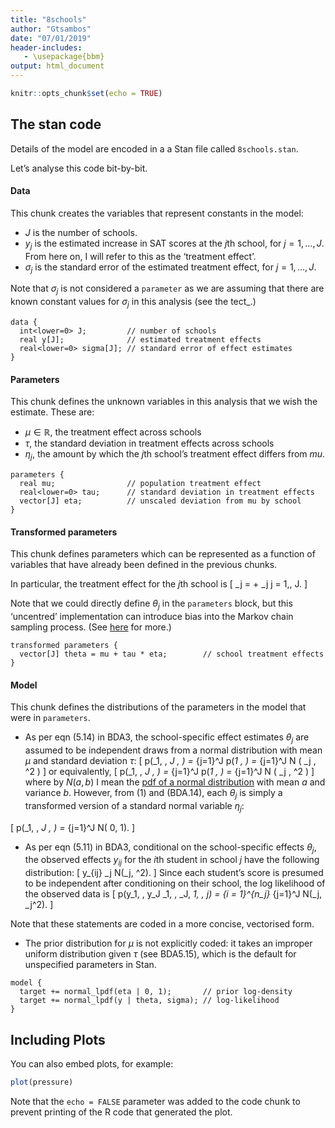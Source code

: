 ```yaml
---
title: "8schools"
author: "Gtsambos"
date: "07/01/2019"
header-includes:
   - \usepackage{bbm}
output: html_document
---
```


```r
knitr::opts_chunk$set(echo = TRUE)
```

## The stan code

Details of the model are encoded in a a Stan file called `8schools.stan`.

Let's analyse this code bit-by-bit.

#### Data

This chunk creates the variables that represent constants in the model:

 - $J$ is the number of schools.
 - $y_j$ is the estimated increase in SAT scores at the $j$th school, for $j = 1,\ldots, J$. From here on, I will refer to this as the 'treatment effect'.
 - $\sigma_j$ is the standard error of the estimated treatment effect, for $j = 1,\ldots, J$.
 
 Note that $\sigma_j$ is not considered a `parameter` as we are assuming that there are known constant values for $\sigma_j$ in this analysis (see the tect_.)

```
data {
  int<lower=0> J;         // number of schools 
  real y[J];              // estimated treatment effects
  real<lower=0> sigma[J]; // standard error of effect estimates 
}
```
#### Parameters

This chunk defines the unknown variables in this analysis that we wish the estimate. These are:

 - $\mu \in \mathbb{R}$, the treatment effect across schools
 - $\tau$, the standard deviation in treatment effects across schools
 - $\eta_j$, the amount by which the $j$th school's treatment effect differs from $mu$.

```
parameters {
  real mu;                // population treatment effect
  real<lower=0> tau;      // standard deviation in treatment effects
  vector[J] eta;          // unscaled deviation from mu by school
}
```

#### Transformed parameters

This chunk defines parameters which can be represented as a function of variables that have already been defined in the previous chunks.

In particular, the treatment effect for the $j$th school is
\[
\theta_j = \mu + \tau \cdot \eta_j \quad \text{ for } j = 1,\ldots, J.\tag{1}
\]

Note that we could directly define $\theta_j$ in the `parameters` block, but this 'uncentred' implementation can introduce bias into the Markov chain sampling process. (See [here](https://mc-stan.org/users/documentation/case-studies/divergences_and_bias.html) for more.)

```
transformed parameters {
  vector[J] theta = mu + tau * eta;        // school treatment effects
}
```

#### Model

This chunk defines the distributions of the parameters in the model that were in `parameters`.

 - As per eqn (5.14) in BDA3, the school-specific effect estimates $\theta_j$ are assumed to be independent draws from a normal distribution with mean $\mu$ and standard deviation $\tau$:
\[
p(\theta_1, \ldots, \theta_J \mid \mu, \tau)
= \prod_{j=1}^J p(\theta_1 \mid \mu, \tau) 
= \prod_{j=1}^J N \left( \theta_j \mid \mu, \tau^2 \right)\tag{BDA5.14}
\]
or equivalently,
\[
\log p(\theta_1, \ldots, \theta_J \mid \mu, \tau)
 = \sum_{j=1}^J \log p(\theta_1 \mid \mu, \tau) 
 = \sum_{j=1}^J \log N \left( \theta_j \mid \mu, \tau^2 \right)
\]
where by $N(a,b)$ I mean the [pdf of a normal distribution](https://en.wikipedia.org/wiki/Normal_distribution) with mean $a$ and variance $b$.
However, from (1) and (BDA.14), each $\theta_j$ is simply a transformed version of a standard normal variable $\eta_j$:

\[
\log p(\eta_1, \ldots, \eta_J \mid \mu, \tau)
 = \sum_{j=1}^J \log N\left( 0, 1\right).
\]

 - As per eqn (5.11) in BDA3, conditional on the school-specific effects $\theta_j$, the observed effects $y_{ij}$ for the $i$th student in school $j$ have the following distribution:
 \[
 y_{ij} \mid \theta_j \sim N(\theta_j, \sigma^2).\tag{BDA5.11}
 \]
 Since each student's score is presumed to be independent after conditioning on their school, the log likelihood of the observed data is
 \[
 \log p(y_1, \ldots, y_J \mid \theta_1, \ldots, \theta_J, \sigma_1, \ldots, \sigma_j) = \sum_{i = 1}^{n_j} \sum_{j=1}^J \log N(\theta_j, \sigma_j^2).
 \]
 
Note that these statements are coded in a more concise, vectorised form.
 
  - The prior distribution for $\mu$ is not explicitly coded: it takes an improper uniform distribution given $\tau$ (see BDA5.15), which is the default for unspecified parameters in Stan.
  

 
 
 


```
model {
  target += normal_lpdf(eta | 0, 1);       // prior log-density
  target += normal_lpdf(y | theta, sigma); // log-likelihood
}
```

## Including Plots

You can also embed plots, for example:

```r
plot(pressure)
```

Note that the `echo = FALSE` parameter was added to the code chunk to prevent printing of the R code that generated the plot.
